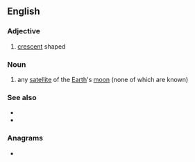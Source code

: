 ==English==

===Adjective===
{{en-adj}}
# [[crescent]] shaped

===Noun===
{{en-noun}}
# any [[satellite]] of the [[Earth]]'s [[moon]] (none of which are known)

===See also===
* {{l|en|selenic}}
* {{l|en|solenoid}}

===Anagrams===
* {{anagrams|en|enediols|enolised|esloined|lesioned}}